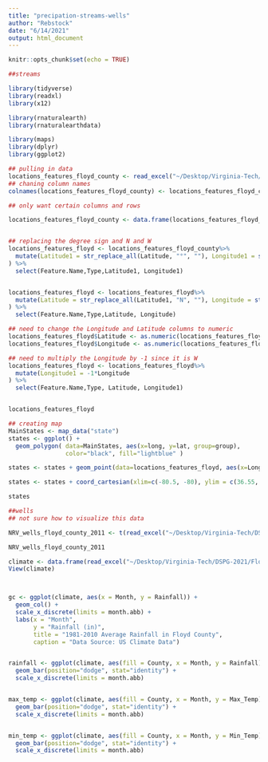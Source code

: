 ```yaml
---
title: "precipation-streams-wells"
author: "Rebstock"
date: "6/14/2021"
output: html_document
---
```


```r
knitr::opts_chunk$set(echo = TRUE)
```


```r
##streams 

library(tidyverse)
library(readxl)
library(x12)

```


```r
library(rnaturalearth)
library(rnaturalearthdata)

library(maps) 
library(dplyr) 
library(ggplot2)

```

```r

## pulling in data 
locations_features_floyd_county <- read_excel("~/Desktop/Virginia-Tech/DSPG-2021/Floyd-County/DSPG_Floyd/data/locations-features-floyd-county.xlsx")
## chaning column names 
colnames(locations_features_floyd_county) <- locations_features_floyd_county[1,]

## only want certain columns and rows 

locations_features_floyd_county <- data.frame(locations_features_floyd_county[-c(1, 10,15:19),-c(2,4,6,8,10,11)])


## replacing the degree sign and N and W 
locations_features_floyd <- locations_features_floyd_county%>% 
  mutate(Latitude1 = str_replace_all(Latitude, "°", ""), Longitude1 = str_replace_all(Longitude, "°", "")
) %>%
  select(Feature.Name,Type,Latitude1, Longitude1)


locations_features_floyd <- locations_features_floyd%>% 
  mutate(Latitude = str_replace_all(Latitude1, "N", ""), Longitude = str_replace_all(Longitude1, "W", "")
) %>%
  select(Feature.Name,Type,Latitude, Longitude)

## need to change the Longitude and Latitude columns to numeric 
locations_features_floyd$Latitude <- as.numeric(locations_features_floyd$Latitude) 
locations_features_floyd$Longitude <- as.numeric(locations_features_floyd$Longitude) 

## need to multiply the Longitude by -1 since it is W 
locations_features_floyd <- locations_features_floyd%>% 
  mutate(Longitude1 = -1*Longitude
) %>%
  select(Feature.Name,Type, Latitude, Longitude1)


locations_features_floyd

## creating map 
MainStates <- map_data("state")
states <- ggplot() + 
  geom_polygon( data=MainStates, aes(x=long, y=lat, group=group),
                color="black", fill="lightblue" )

states <- states + geom_point(data=locations_features_floyd, aes(x=Longitude1, y=Latitude), color = "gold", alpha = .5)

states <- states + coord_cartesian(xlim=c(-80.5, -80), ylim = c(36.55, 37.25))

states

```


```r

##wells
## not sure how to visualize this data 

NRV_wells_floyd_county_2011 <- t(read_excel("~/Desktop/Virginia-Tech/DSPG-2021/Floyd-County/DSPG_Floyd/data/NRV-wells-floyd-county-2011.xlsx")) 

NRV_wells_floyd_county_2011


```



```r
climate <- data.frame(read_excel("~/Desktop/Virginia-Tech/DSPG-2021/Floyd-County/DSPG_Floyd/data/climate-floyd-county-usClimateData.xlsx")) 
View(climate)



gc <- ggplot(climate, aes(x = Month, y = Rainfall)) +
  geom_col() + 
  scale_x_discrete(limits = month.abb) +
  labs(x = "Month", 
       y = "Rainfall (in)", 
       title = "1981-2010 Average Rainfall in Floyd County",
       caption = "Data Source: US Climate Data") 


rainfall <- ggplot(climate, aes(fill = County, x = Month, y = Rainfall)) + 
  geom_bar(position="dodge", stat="identity") + 
  scale_x_discrete(limits = month.abb)


max_temp <- ggplot(climate, aes(fill = County, x = Month, y = Max_Temp)) + 
  geom_bar(position="dodge", stat="identity") + 
  scale_x_discrete(limits = month.abb)


min_temp <- ggplot(climate, aes(fill = County, x = Month, y = Min_Temp)) + 
  geom_bar(position="dodge", stat="identity") + 
  scale_x_discrete(limits = month.abb)

```


```r



```

